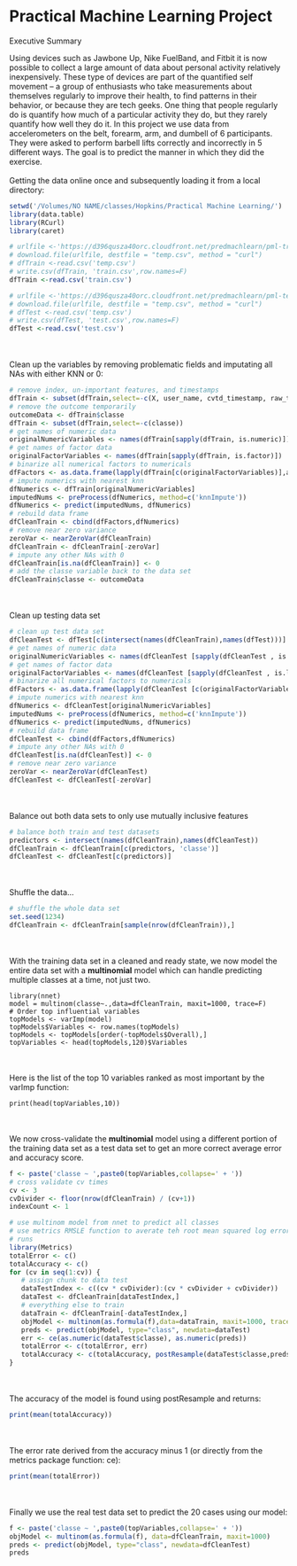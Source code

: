 Practical Machine Learning Project
========================================================

Executive Summary

Using devices such as Jawbone Up, Nike FuelBand, and Fitbit it is now possible to collect a large amount of data about personal activity relatively inexpensively. These type of devices are part of the quantified self movement – a group of enthusiasts who take measurements about themselves regularly to improve their health, to find patterns in their behavior, or because they are tech geeks. One thing that people regularly do is quantify how much of a particular activity they do, but they rarely quantify how well they do it. In this project we use data from accelerometers on the belt, forearm, arm, and dumbell of 6 participants. They were asked to perform barbell lifts correctly and incorrectly in 5 different ways. The goal is to predict the manner in which they did the exercise. 
<BR><BR>
Getting the data online once and subsequently loading it from a local directory:
```r
setwd('/Volumes/NO NAME/classes/Hopkins/Practical Machine Learning/')
library(data.table)
library(RCurl)
library(caret)

# urlfile <-'https://d396qusza40orc.cloudfront.net/predmachlearn/pml-training.csv'
# download.file(urlfile, destfile = "temp.csv", method = "curl")
# dfTrain <-read.csv('temp.csv')
# write.csv(dfTrain, 'train.csv',row.names=F)
dfTrain <-read.csv('train.csv')

# urlfile <-'https://d396qusza40orc.cloudfront.net/predmachlearn/pml-testing.csv'
# download.file(urlfile, destfile = "temp.csv", method = "curl")
# dfTest <-read.csv('temp.csv')
# write.csv(dfTest, 'test.csv',row.names=F)
dfTest <-read.csv('test.csv')
```
<BR><BR>
Clean up the variables by removing problematic fields and imputating all NAs with either KNN or 0:
```r
# remove index, un-important features, and timestamps
dfTrain <- subset(dfTrain,select=-c(X, user_name, cvtd_timestamp, raw_timestamp_part_1, raw_timestamp_part_2))
# remove the outcome temporarily
outcomeData <- dfTrain$classe
dfTrain <- subset(dfTrain,select=-c(classe))
# get names of numeric data
originalNumericVariables <- names(dfTrain[sapply(dfTrain, is.numeric)])
# get names of factor data
originalFactorVariables <- names(dfTrain[sapply(dfTrain, is.factor)])
# binarize all numerical factors to numericals
dfFactors <- as.data.frame(lapply(dfTrain[c(originalFactorVariables)],as.numeric))
# impute numerics with nearest knn
dfNumerics <- dfTrain[originalNumericVariables]
imputedNums <- preProcess(dfNumerics, method=c('knnImpute'))
dfNumerics <- predict(imputedNums, dfNumerics)
# rebuild data frame
dfCleanTrain <- cbind(dfFactors,dfNumerics)
# remove near zero variance
zeroVar <- nearZeroVar(dfCleanTrain)
dfCleanTrain <- dfCleanTrain[-zeroVar]
# impute any other NAs with 0
dfCleanTrain[is.na(dfCleanTrain)] <- 0 
# add the classe variable back to the data set
dfCleanTrain$classe <- outcomeData 
```
<BR><BR>
Clean up testing data set 
```r
# clean up test data set
dfCleanTest <- dfTest[c(intersect(names(dfCleanTrain),names(dfTest)))]
# get names of numeric data
originalNumericVariables <- names(dfCleanTest [sapply(dfCleanTest , is.numeric)])
# get names of factor data
originalFactorVariables <- names(dfCleanTest [sapply(dfCleanTest , is.logical)])
# binarize all numerical factors to numericals
dfFactors <- as.data.frame(lapply(dfCleanTest [c(originalFactorVariables)],as.numeric))
# impute numerics with nearest knn
dfNumerics <- dfCleanTest[originalNumericVariables]
imputedNums <- preProcess(dfNumerics, method=c('knnImpute'))
dfNumerics <- predict(imputedNums, dfNumerics)
# rebuild data frame
dfCleanTest <- cbind(dfFactors,dfNumerics)
# impute any other NAs with 0
dfCleanTest[is.na(dfCleanTest)] <- 0 
# remove near zero variance
zeroVar <- nearZeroVar(dfCleanTest)
dfCleanTest <- dfCleanTest[-zeroVar]
```
<BR><BR>
Balance out both data sets to only use mutually inclusive features
```r
# balance both train and test datasets
predictors <- intersect(names(dfCleanTrain),names(dfCleanTest))
dfCleanTrain <- dfCleanTrain[c(predictors, 'classe')]
dfCleanTest <- dfCleanTest[c(predictors)]
```
<BR><BR>
Shuffle the data...
```r
# shuffle the whole data set
set.seed(1234)
dfCleanTrain <- dfCleanTrain[sample(nrow(dfCleanTrain)),]
```
<BR><BR>
With the training data set in a cleaned and ready state, we now model the entire data set with a <b>multinomial</b> model which can handle predicting multiple classes at a time, not just two.
```{recho=TRUE}
library(nnet)
model = multinom(classe~.,data=dfCleanTrain, maxit=1000, trace=F)
# Order top influential variables
topModels <- varImp(model)
topModels$Variables <- row.names(topModels)
topModels <- topModels[order(-topModels$Overall),]
topVariables <- head(topModels,120)$Variables
```
<BR><BR>
Here is the list of the top 10 variables ranked as most important by the varImp function:
```{recho=TRUE}
print(head(topVariables,10))
```
<BR><BR>
We now cross-validate the <b>multinomial</b> model using a different portion of the training data set as a test data set to get an more correct average error and accuracy score.
```r
f <- paste('classe ~ ',paste0(topVariables,collapse=' + '))
# cross validate cv times
cv <- 3
cvDivider <- floor(nrow(dfCleanTrain) / (cv+1))
indexCount <- 1

# use multinom model from nnet to predict all classes
# use metrics RMSLE function to averate teh root mean squared log error from all 
# runs
library(Metrics)
totalError <- c()
totalAccuracy <- c()
for (cv in seq(1:cv)) {
   # assign chunk to data test
   dataTestIndex <- c((cv * cvDivider):(cv * cvDivider + cvDivider))
   dataTest <- dfCleanTrain[dataTestIndex,]
   # everything else to train
   dataTrain <- dfCleanTrain[-dataTestIndex,]
   objModel <- multinom(as.formula(f),data=dataTrain, maxit=1000, trace=F)
   preds <- predict(objModel, type="class", newdata=dataTest)
   err <- ce(as.numeric(dataTest$classe), as.numeric(preds))
   totalError <- c(totalError, err)
   totalAccuracy <- c(totalAccuracy, postResample(dataTest$classe,preds)[[1]])
}
```
<BR><BR>
The accuracy of the model is found using postResample and returns:
```r
print(mean(totalAccuracy))
```
<BR><BR>
The error rate derived from the accuracy minus 1 (or directly from the metrics package function: ce):
```r
print(mean(totalError))
```
<BR><BR>
Finally we use the real test data set to predict the 20 cases using our model:
```r
f <- paste('classe ~ ',paste0(topVariables,collapse=' + '))
objModel <- multinom(as.formula(f), data=dfCleanTrain, maxit=1000)
preds <- predict(objModel, type="class", newdata=dfCleanTest)
preds
```
